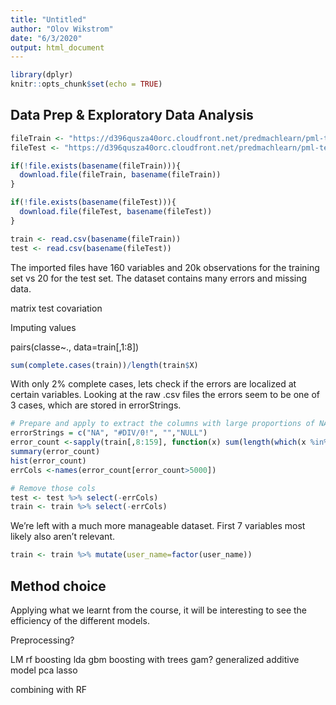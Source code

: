 ```yaml
---
title: "Untitled"
author: "Olov Wikstrom"
date: "6/3/2020"
output: html_document
---
```


```r
library(dplyr)
knitr::opts_chunk$set(echo = TRUE)
```

## Data Prep & Exploratory Data Analysis
```r
fileTrain <- "https://d396qusza40orc.cloudfront.net/predmachlearn/pml-training.csv"
fileTest <- "https://d396qusza40orc.cloudfront.net/predmachlearn/pml-testing.csv"

if(!file.exists(basename(fileTrain))){
  download.file(fileTrain, basename(fileTrain))
}

if(!file.exists(basename(fileTest))){
  download.file(fileTest, basename(fileTest))
}

train <- read.csv(basename(fileTrain))
test <- read.csv(basename(fileTest))
```
The imported files have 160 variables and 20k observations for the training set vs 20 for the test set. The dataset contains many errors and missing data. 

matrix
test 
covariation

Imputing values

pairs(classe~., data=train[,1:8])
```r
sum(complete.cases(train))/length(train$X)
```
With only 2% complete cases, lets check if the errors are localized at certain variables. Looking at the raw .csv files the errors seem to be one of 3 cases, which are stored in errorStrings.

```r
# Prepare and apply to extract the columns with large proportions of NA
errorStrings = c("NA", "#DIV/0!", "","NULL")
error_count <-sapply(train[,8:159], function(x) sum(length(which(x %in% errorStrings | is.na(x)))))
summary(error_count)
hist(error_count)
errCols <-names(error_count[error_count>5000])

# Remove those cols
test <- test %>% select(-errCols)
train <- train %>% select(-errCols)
```
We're left with a much more manageable dataset. First 7 variables most likely also aren't relevant.


```r
train <- train %>% mutate(user_name=factor(user_name))

```

## Method choice
Applying what we learnt from the course, it will be interesting to see the efficiency of the different models. 

Preprocessing?


LM 
rf
boosting
lda
gbm boosting with trees
gam? generalized additive model
pca
lasso


combining with RF

```r
```

